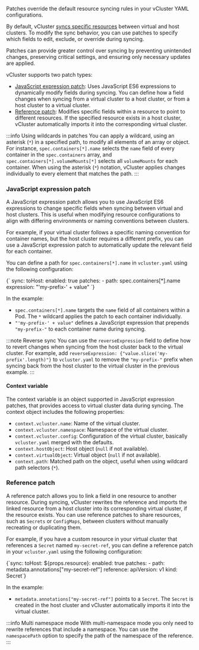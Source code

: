 
<ProAdmonition/>

Patches override the default resource syncing rules in your vCluster YAML configurations.

By default, vCluster [syncs specific resources](https://www.vcluster.com/docs/vcluster/next/configure/vcluster-yaml/sync/) between virtual and host clusters. To modify the sync behavior, you can use patches to specify which fields to edit, exclude, or override during syncing.

Patches can provide greater control over syncing by preventing unintended changes, preserving critical settings, and ensuring only necessary updates are applied.

vCluster supports two patch types:

- [JavaScript expression patch](#javascript-expression-patch): Uses JavaScript ES6 expressions to dynamically modify fields during syncing. You can define how a field changes when syncing from a virtual cluster to a host cluster, or from a host cluster to a virtual cluster.
- [Reference patch](#reference-patch): Modifies specific fields within a resource to point to different resources. If the specified resource exists in a host cluster, vCluster automatically imports it into the corresponding virtual cluster.

:::info Using wildcards in patches
You can apply a wildcard, using an asterisk (`*`) in a specified path, to modify all elements of an array or object.
For instance, `spec.containers[*].name` selects the `name` field of every container in the `spec.containers` array, and `spec.containers[*].volumeMounts[*]` selects all `volumeMounts` for each container. 
When using the asterisk (`*`) notation, vCluster applies changes individually to every element that matches the path.
:::

### JavaScript expression patch

A JavaScript expression patch allows you to use JavaScript ES6 expressions to change specific fields when syncing between virtual and host clusters. 
This is useful when modifying resource configurations to align with differing environments or naming conventions between clusters.

For example, if your virtual cluster follows a specific naming convention for container names, but the host cluster requires a different prefix, you can use a JavaScript expression patch to automatically update the relevant field for each container.

You can define a path for `spec.containers[*].name` in `vcluster.yaml` using the following configuration:

<CodeBlock language="yaml">
{`
sync:
  toHost:
    enabled: true
    patches:
    - path: spec.containers[*].name
      expression: "'my-prefix-' + value"
`}
</CodeBlock>

In the example:

  - `spec.containers[*].name` targets the `name` field of all containers within a Pod. The `*` wildcard applies the patch to each container individually.
  - `"'my-prefix-' + value"` defines a JavaScript expression that prepends `"my-prefix-"` to each container name during syncing.

:::note Reverse sync
You can use the `reverseExpression` field to define how to revert changes when syncing from the host cluster back to the virtual cluster.
For example, add `reverseExpression: {"value.slice('my-prefix'.length)"}` to `vcluster.yaml` to remove the `"my-prefix-"` prefix when syncing back from the host cluster to the virtual cluster in the previous example.
:::

#### Context variable

The context variable is an object supported in JavaScript expression patches, that provides access to virtual cluster data during syncing. The context object includes the following properties:

* `context.vcluster.name`: Name of the virtual cluster.
* `context.vcluster.namespace`: Namespace of the virtual cluster.
* `context.vcluster.config`: Configuration of the virtual cluster, basically `vcluster.yaml` merged with the defaults.
* `context.hostObject`: Host object (`null` if not available).
* `context.virtualObject`: Virtual object (`null` if not available).
* `context.path`: Matched path on the object, useful when using wildcard path selectors (`*`).

### Reference patch

A reference patch allows you to link a field in one resource to another resource. During syncing, vCluster rewrites the reference and imports the linked resource from a host cluster into its corresponding virtual cluster, if the resource exists.
You can use reference patches to share resources, such as `Secrets` or `ConfigMaps`, between clusters without manually recreating or duplicating them.

For example, if you have a custom resource in your virtual cluster that references a `Secret` named `my-secret-ref`, you can define a reference patch in your `vcluster.yaml` using the following configuration:

<CodeBlock language="yaml">
{`sync:
  toHost:
    ${props.resource}:
      enabled: true
      patches:
      - path: metadata.annotations["my-secret-ref"]
        reference:
          apiVersion: v1
          kind: Secret`}
</CodeBlock>

In the example:

  - `metadata.annotations["my-secret-ref"]` points to a `Secret`. The `Secret` is created in the host cluster and vCluster automatically imports it into the virtual cluster.

:::info Multi namespace mode
With multi-namespace mode you only need to rewrite references that include a namespace. You can use the `namespacePath` option to specify the path of the namespace of the reference.
:::
